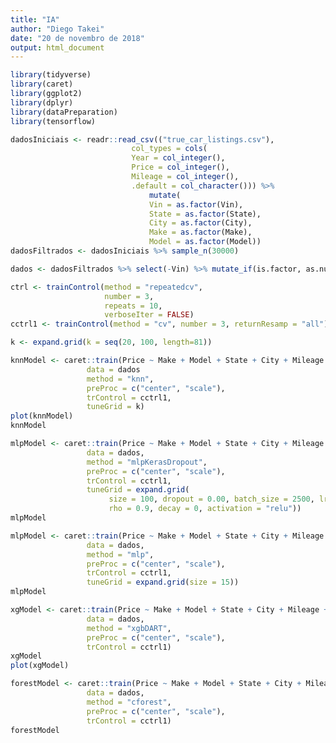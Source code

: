 ```yaml
---
title: "IA"
author: "Diego Takei"
date: "20 de novembro de 2018"
output: html_document
---
```


```r
library(tidyverse)
library(caret)
library(ggplot2)
library(dplyr)
library(dataPreparation)
library(tensorflow)
```

```r
dadosIniciais <- readr::read_csv(("true_car_listings.csv"),
                           col_types = cols(
                           Year = col_integer(),
                           Price = col_integer(),
                           Mileage = col_integer(),
                           .default = col_character())) %>%
                               mutate(
                               Vin = as.factor(Vin),
                               State = as.factor(State),
                               City = as.factor(City),
                               Make = as.factor(Make),
                               Model = as.factor(Model))
dadosFiltrados <- dadosIniciais %>% sample_n(30000)

```

```r
dados <- dadosFiltrados %>% select(-Vin) %>% mutate_if(is.factor, as.numeric)
```

```r
ctrl <- trainControl(method = "repeatedcv", 
                     number = 3, 
                     repeats = 10, 
                     verboseIter = FALSE)
cctrl1 <- trainControl(method = "cv", number = 3, returnResamp = "all")
```
```r
k <- expand.grid(k = seq(20, 100, length=81))

knnModel <- caret::train(Price ~ Make + Model + State + City + Mileage + Year,
                 data = dados
                 method = "knn",
                 preProc = c("center", "scale"),
                 trControl = cctrl1,
                 tuneGrid = k)
plot(knnModel)
knnModel
```

```r
mlpModel <- caret::train(Price ~ Make + Model + State + City + Mileage + Year,
                 data = dados,
                 method = "mlpKerasDropout",
                 preProc = c("center", "scale"),
                 trControl = cctrl1,
                 tuneGrid = expand.grid(
                      size = 100, dropout = 0.00, batch_size = 2500, lr = 3, 
                      rho = 0.9, decay = 0, activation = "relu"))
mlpModel
```

```r
mlpModel <- caret::train(Price ~ Make + Model + State + City + Mileage + Year,
                 data = dados,
                 method = "mlp",
                 preProc = c("center", "scale"),
                 trControl = cctrl1,
                 tuneGrid = expand.grid(size = 15))
mlpModel
```

```r
xgModel <- caret::train(Price ~ Make + Model + State + City + Mileage + Year,
                 data = dados,
                 method = "xgbDART",
                 preProc = c("center", "scale"),
                 trControl = cctrl1)
xgModel
plot(xgModel)
```


```r
forestModel <- caret::train(Price ~ Make + Model + State + City + Mileage + Year,
                 data = dados,
                 method = "cforest",
                 preProc = c("center", "scale"),
                 trControl = cctrl1)
forestModel
```



